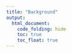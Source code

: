```yaml
---
title: "Background"
output: 
  html_document:
    code_folding: hide
    toc: true
    toc_float: true
---
```


